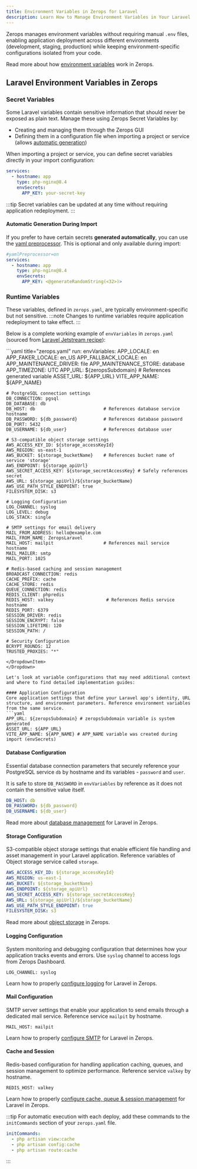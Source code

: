 ```yaml
---
title: Environment Variables in Zerops for Laravel
description: Learn How to Manage Environment Variables in Your Laravel Application on Zerops
---
```



Zerops manages environment variables without requiring manual `.env` files, enabling application deployment across different environments (development, staging, production) while keeping environment-specific configurations isolated from your code.

Read more about how [environment variables](/features/env-variables) work in Zerops.

## Laravel Environment Variables in Zerops

### Secret Variables
Some Laravel variables contain sensitive information that should never be exposed as plain text. Manage these using Zerops Secret Variables by:
* Creating and managing them through the Zerops GUI
* Defining them in a configuration file when importing a project or service (allows [automatic generation](#automatic-generation-during-import))

When importing a project or service, you can define secret variables directly in your import configuration:
```yaml
services:
  - hostname: app
    type: php-nginx@8.4
    envSecrets:
      APP_KEY: your-secret-key
```

:::tip
Secret variables can be updated at any time without requiring application redeployment.
:::

#### Automatic Generation During Import
If you prefer to have certain secrets **generated automatically**, you can use the [yaml preprocessor](/references/import-yaml/pre-processor). This is optional and only available during import:
```yaml
#yamlPreprocessor=on
services:
  - hostname: app
    type: php-nginx@8.4
    envSecrets:
      APP_KEY: <@generateRandomString(<32>)>
```

### Runtime Variables
These variables, defined in `zerops.yaml`, are typically environment-specific but not sensitive.
:::note
Changes to runtime variables require application redeployment to take effect.
:::

Below is a complete working example of `envVariables` in `zerops.yaml` (sourced from [Laravel Jetstream recipe](https://github.com/zeropsio/recipe-laravel-jetstream/blob/main/zerops.yaml)):

<Dropdown>
<DropdownItem title="Runtime Variables example">
```yaml title="zerops.yaml"
run:
  envVariables:
    APP_LOCALE: en
    APP_FAKER_LOCALE: en_US
    APP_FALLBACK_LOCALE: en
    APP_MAINTENANCE_DRIVER: file
    APP_MAINTENANCE_STORE: database
    APP_TIMEZONE: UTC
    APP_URL: ${zeropsSubdomain}          # References generated variable
    ASSET_URL: ${APP_URL}
    VITE_APP_NAME: ${APP_NAME}

    # PostgreSQL connection settings
    DB_CONNECTION: pgsql
    DB_DATABASE: db
    DB_HOST: db                          # References database service hostname
    DB_PASSWORD: ${db_password}          # References database password
    DB_PORT: 5432
    DB_USERNAME: ${db_user}              # References database user

    # S3-compatible object storage settings
    AWS_ACCESS_KEY_ID: ${storage_accessKeyId}
    AWS_REGION: us-east-1
    AWS_BUCKET: ${storage_bucketName}    # References bucket name of service 'storage'
    AWS_ENDPOINT: ${storage_apiUrl}
    AWS_SECRET_ACCESS_KEY: ${storage_secretAccessKey} # Safely references secret
    AWS_URL: ${storage_apiUrl}/${storage_bucketName}
    AWS_USE_PATH_STYLE_ENDPOINT: true
    FILESYSTEM_DISK: s3

    # Logging Configuration
    LOG_CHANNEL: syslog
    LOG_LEVEL: debug
    LOG_STACK: single

    # SMTP settings for email delivery
    MAIL_FROM_ADDRESS: hello@example.com
    MAIL_FROM_NAME: ZeropsLaravel
    MAIL_HOST: mailpit                   # References mail service hostname
    MAIL_MAILER: smtp
    MAIL_PORT: 1025

    # Redis-based caching and session management
    BROADCAST_CONNECTION: redis
    CACHE_PREFIX: cache
    CACHE_STORE: redis
    QUEUE_CONNECTION: redis
    REDIS_CLIENT: phpredis
    REDIS_HOST: valkey                    # References Redis service hostname
    REDIS_PORT: 6379
    SESSION_DRIVER: redis
    SESSION_ENCRYPT: false
    SESSION_LIFETIME: 120
    SESSION_PATH: /

    # Security Configuration
    BCRYPT_ROUNDS: 12
    TRUSTED_PROXIES: "*"
```
</DropdownItem>
</Dropdown>

Let's look at variable configurations that may need additional context and where to find detailed implementation guides:

#### Application Configuration
Core application settings that define your Laravel app's identity, URL structure, and environment parameters. Reference environment variables from the same service.
```yaml
APP_URL: ${zeropsSubdomain} # zeropsSubdomain variable is system generated
ASSET_URL: ${APP_URL}
VITE_APP_NAME: ${APP_NAME} # APP_NAME variable was created during import (envSecrets)
```

#### Database Configuration
Essential database connection parameters that securely reference your PostgreSQL service `db` by hostname and its variables - `password` and `user`.

It is safe to store `DB_PASSWORD` in `envVariables` by reference as it does not contain the sensitive value itself.

```yaml
DB_HOST: db
DB_PASSWORD: ${db_password}
DB_USERNAME: ${db_user}
```
Read more about [database management](/frameworks/laravel/migrations) for Laravel in Zerops.

#### Storage Configuration
S3-compatible object storage settings that enable efficient file handling and asset management in your Laravel application. Reference variables of Object storage service called `storage`.
```yaml
AWS_ACCESS_KEY_ID: ${storage_accessKeyId}
AWS_REGION: us-east-1
AWS_BUCKET: ${storage_bucketName}
AWS_ENDPOINT: ${storage_apiUrl}
AWS_SECRET_ACCESS_KEY: ${storage_secretAccessKey}
AWS_URL: ${storage_apiUrl}/${storage_bucketName}
AWS_USE_PATH_STYLE_ENDPOINT: true
FILESYSTEM_DISK: s3
```
Read more about [object storage](/object-storage/overview) in Zerops.

#### Logging Configuration
System monitoring and debugging configuration that determines how your application tracks events and errors. Use `syslog` channel to access logs from Zerops Dashboard.
```
LOG_CHANNEL: syslog
```
Learn how to properly [configure logging](/frameworks/laravel/logs) for Laravel in Zerops.

#### Mail Configuration
SMTP server settings that enable your application to send emails through a dedicated mail service. Reference service `mailpit` by hostname.
```
MAIL_HOST: mailpit
```
Learn how to properly [configure SMTP](/frameworks/laravel/smtp) for Laravel in Zerops.

#### Cache and Session
Redis-based configuration for handling application caching, queues, and session management to optimize performance. Reference service `valkey` by hostname.
```
REDIS_HOST: valkey
```
Learn how to properly [configure cache, queue & session management](/frameworks/laravel/redis) for Laravel in Zerops.

:::tip
For automatic execution with each deploy, add these commands to the `initCommands` section of your `zerops.yaml` file.

```yaml title="zerops.yaml"
initCommands:
  - php artisan view:cache
  - php artisan config:cache
  - php artisan route:cache
```
:::